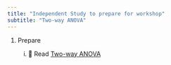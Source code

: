 ```yaml
---
title: "Independent Study to prepare for workshop"
subtitle: "Two-way ANOVA"
---
```


1.  Prepare

    i.  📖 Read [Two-way ANOVA](https://3mmarand.github.io/comp4biosci/two_way_anova.html) 







